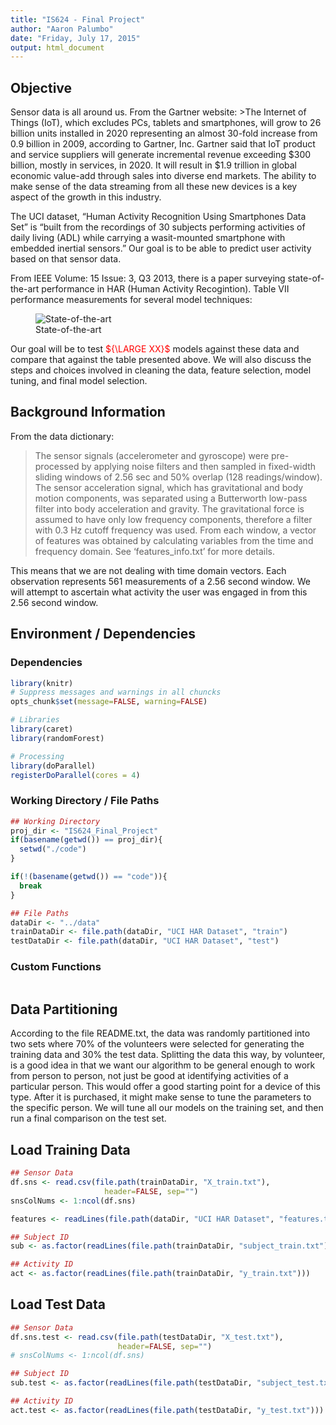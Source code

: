 ```yaml
---
title: "IS624 - Final Project"
author: "Aaron Palumbo"
date: "Friday, July 17, 2015"
output: html_document
---
```


## Objective

Sensor data is all around us. From the Gartner website:
>The Internet of Things (IoT), which excludes PCs, tablets and smartphones, will grow to 26 billion units installed in 2020 representing an almost 30-fold increase from 0.9 billion in 2009, according to Gartner, Inc. Gartner said that IoT product and service suppliers will generate incremental revenue exceeding $300 billion, mostly in services, in 2020. It will result in $1.9 trillion in global economic value-add through sales into diverse end markets.
The ability to make sense of the data streaming from all these new devices is a key aspect of the growth in this industry.

The UCI dataset, "Human Activity Recognition Using Smartphones Data Set" is "built from the recordings of 30 subjects performing activities of daily living (ADL) while carrying a wasit-mounted smartphone with embedded inertial sensors." Our goal is to be able to predict user activity based on that sensor data.

From IEEE Volume: 15 Issue: 3, Q3 2013, there is a paper surveying state-of-the-art performance in HAR (Human Activity Recogintion).  Table VII performance measurements for several model techniques:

![State-of-the-art](stOfArt1.png)

Our goal will be to test <font color='red'>${\LARGE XX}$</font> models against these data and compare that against the table presented above. We will also discuss the steps and choices involved in cleaning the data, feature selection, model tuning, and final model selection.

## Background Information

From the data dictionary:

> The sensor signals (accelerometer and gyroscope) were pre-processed by applying noise filters and then sampled in fixed-width sliding windows of 2.56 sec and 50% overlap (128 readings/window). The sensor acceleration signal, which has gravitational and body motion components, was separated using a Butterworth low-pass filter into body acceleration and gravity. The gravitational force is assumed to have only low frequency components, therefore a filter with 0.3 Hz cutoff frequency was used. From each window, a vector of features was obtained by calculating variables from the time and frequency domain. See 'features_info.txt' for more details. 

This means that we are not dealing with time domain vectors. Each observation represents 561 measurements of a 2.56 second window. We will attempt to ascertain what activity the user was engaged in from this 2.56 second window.


## Environment / Dependencies

### Dependencies
```r
library(knitr)
# Suppress messages and warnings in all chuncks
opts_chunk$set(message=FALSE, warning=FALSE)

# Libraries
library(caret)
library(randomForest)

# Processing
library(doParallel)
registerDoParallel(cores = 4)

```


### Working Directory / File Paths

```r
## Working Directory
proj_dir <- "IS624_Final_Project"
if(basename(getwd()) == proj_dir){
  setwd("./code")
}

if(!(basename(getwd()) == "code")){
  break
}

## File Paths
dataDir <- "../data"
trainDataDir <- file.path(dataDir, "UCI HAR Dataset", "train")
testDataDir <- file.path(dataDir, "UCI HAR Dataset", "test")
```

### Custom Functions

```r

```


## Data Partitioning

According to the file README.txt, the data was randomly partitioned into two sets where 70% of the volunteers were selected for generating the training data and 30% the test data. Splitting the data this way, by volunteer, is  a good idea in that we want our algorithm to be general enough to work from person to person, not just be good at identifying activities of a particular person. This would offer a good starting point for a device of this type. After it is purchased, it might make sense to tune the parameters to the specific person. We will tune all our models on the training set, and then run a final comparison on the test set.


## Load Training Data

```r
## Sensor Data
df.sns <- read.csv(file.path(trainDataDir, "X_train.txt"), 
                     header=FALSE, sep="")
snsColNums <- 1:ncol(df.sns)

features <- readLines(file.path(dataDir, "UCI HAR Dataset", "features.txt"))

## Subject ID
sub <- as.factor(readLines(file.path(trainDataDir, "subject_train.txt")))

## Activity ID
act <- as.factor(readLines(file.path(trainDataDir, "y_train.txt")))
```

## Load Test Data

```r
## Sensor Data
df.sns.test <- read.csv(file.path(testDataDir, "X_test.txt"), 
                        header=FALSE, sep="")
# snsColNums <- 1:ncol(df.sns)

## Subject ID
sub.test <- as.factor(readLines(file.path(testDataDir, "subject_test.txt")))

## Activity ID
act.test <- as.factor(readLines(file.path(testDataDir, "y_test.txt")))
```


